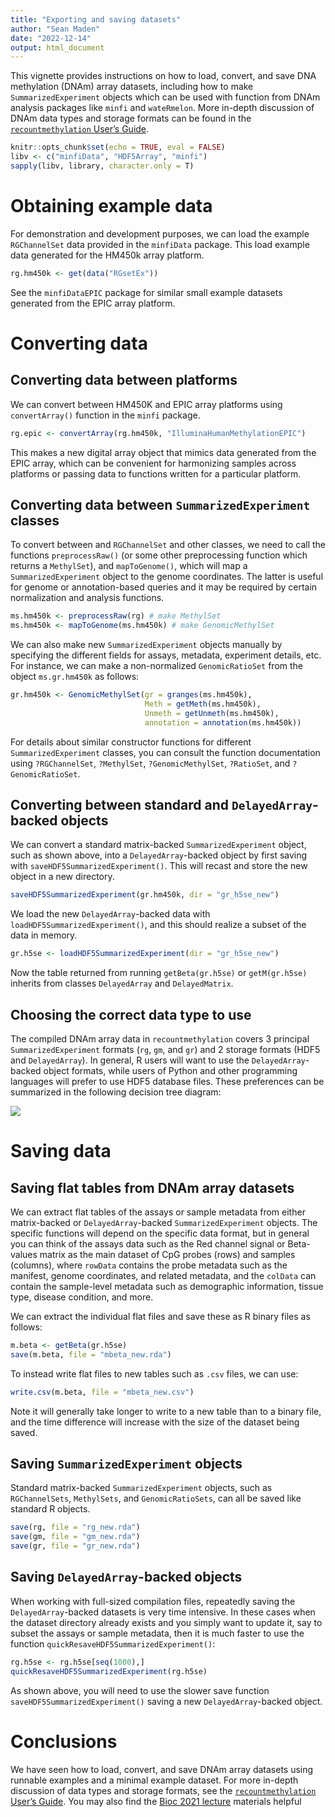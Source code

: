 ```yaml
---
title: "Exporting and saving datasets"
author: "Sean Maden"
date: "2022-12-14"
output: html_document
---
```


This vignette provides instructions on how to load, convert, and save DNA 
methylation (DNAm) array datasets, including how to make `SummarizedExperiment` 
objects which can be used with function from DNAm analysis packages like `minfi` 
and `wateRmelon`. More in-depth discussion of DNAm data types and storage formats
can be found in the [`recountmethylation` User's Guide]().

```r
knitr::opts_chunk$set(echo = TRUE, eval = FALSE)
libv <- c("minfiData", "HDF5Array", "minfi")
sapply(libv, library, character.only = T)
```

# Obtaining example data

For demonstration and development purposes, we can load the example `RGChannelSet` 
data provided in the `minfiData` package. This load example data generated for 
the HM450k array platform.

```r
rg.hm450k <- get(data("RGsetEx"))
```

See the `minfiDataEPIC` package for similar small example datasets generated 
from the EPIC array platform.

# Converting data

## Converting data between platforms

We can convert between HM450K and EPIC array platforms using `convertArray()` function
in the `minfi` package.

```r
rg.epic <- convertArray(rg.hm450k, "IlluminaHumanMethylationEPIC")
```

This makes a new digital array object that mimics data
generated from the EPIC array, which can be convenient for harmonizing samples
across platforms or passing data to functions written for a particular platform.

## Converting data between `SummarizedExperiment` classes

To convert between and `RGChannelSet` and other classes, we need to call the 
functions `preprocessRaw()` (or some other preprocessing function which returns
a `MethylSet`), and `mapToGenome()`, which will map a `SummarizedExperiment` 
object to the genome coordinates. The latter is useful for genome or annotation-based queries and it may be required by certain normalization and analysis functions.

```r
ms.hm450k <- preprocessRaw(rg) # make MethylSet
ms.hm450k <- mapToGenome(ms.hm450k) # make GenomicMethylSet 
```

We can also make new `SummarizedExperiment` objects manually by specifying the
different fields for assays, metadata, experiment details, etc. For instance, we
can make a non-normalized `GenomicRatioSet` from the object `ms.gr.hm450k` as 
follows:

```r
gr.hm450k <- GenomicMethylSet(gr = granges(ms.hm450k),
                              Meth = getMeth(ms.hm450k),
                              Unmeth = getUnmeth(ms.hm450k),
                              annotation = annotation(ms.hm450k))
```

For details about similar constructor functions for different `SummarizedExperiment`
classes, you can consult the function documentation using `?RGChannelSet`,
`?MethylSet`, `?GenomicMethylSet`, `?RatioSet`, and `?GenomicRatioSet`.

## Converting between standard and `DelayedArray`-backed objects

We can convert a standard matrix-backed `SummarizedExperiment` object, such as 
shown above, into a `DelayedArray`-backed object by first saving with `saveHDF5SummarizedExperiment()`. This will recast and store the new object in
a new directory.

```r
saveHDF5SummarizedExperiment(gr.hm450k, dir = "gr_h5se_new")
```

We load the new `DelayedArray`-backed data with `loadHDF5SummarizedExperiment()`,
and this should realize a subset of the data in memory.

```r
gr.h5se <- loadHDF5SummarizedExperiment(dir = "gr_h5se_new")
```

Now the table returned from running `getBeta(gr.h5se)` or `getM(gr.h5se)` inherits 
from classes `DelayedArray` and `DelayedMatrix`.

## Choosing the correct data type to use

The compiled DNAm array data in `recountmethylation` covers 3 principal `SummarizedExperiment` formats (`rg`, `gm`, and `gr`) and 2 storage formats (HDF5 
and `DelayedArray`). In general, R users will want to use the `DelayedArray`-backed
object formats, while users of Python and other programming languages will prefer 
to use HDF5 database files. These preferences can be summarized in the following
decision tree diagram:

![](https://github.com/metamaden/recountmethylation_bioc2021/blob/main/images/data-decision-tree.png?raw=true)

# Saving data

## Saving flat tables from DNAm array datasets

We can extract flat tables of the assays or sample metadata from either matrix-backed
or `DelayedArray`-backed `SummarizedExperiment` objects. The specific functions 
will depend on the specific data format, but in general you can think of the 
assays data such as the Red channel signal or Beta-values matrix as the main
dataset of CpG probes (rows) and samples (columns), where `rowData` contains 
the probe metadata such as the manifest, genome coordinates, and related metadata,
and the `colData` can contain the sample-level metadata such as demographic information, tissue type, disease condition, and more.

We can extract the individual flat files and save these as R binary files as follows:

```r
m.beta <- getBeta(gr.h5se)
save(m.beta, file = "mbeta_new.rda")
```

To instead write flat files to new tables such as `.csv` files, we can use:

```r
write.csv(m.beta, file = "mbeta_new.csv")
```

Note it will generally take longer to write to a new table than to a binary file,
and the time difference will increase with the size of the dataset being saved.

## Saving `SummarizedExperiment` objects

Standard matrix-backed `SummarizedExperiment` objects, such as `RGChannelSets`, `MethylSets`, and `GenomicRatioSets`, can all be saved like standard R objects.

```r
save(rg, file = "rg_new.rda")
save(gm, file = "gm_new.rda")
save(gr, file = "gr_new.rda")
```

## Saving `DelayedArray`-backed objects

When working with full-sized compilation files, repeatedly saving the `DelayedArray`-backed datasets is very time intensive. In these cases when the
dataset directory already exists and you simply want to update it, say to subset
the assays or sample metadata, then it is much faster to use the function `quickResaveHDF5SummarizedExperiment()`:

```r
rg.h5se <- rg.h5se[seq(1000),]
quickResaveHDF5SummarizedExperiment(rg.h5se)
```

As shown above,  you will need to use the slower save function `saveHDF5SummarizedExperiment()` saving a new `DelayedArray`-backed object.

# Conclusions

We have seen how to load, convert, and save DNAm array datasets using runnable 
examples and a minimal example dataset. For more in-depth discussion of data
types and storage formats, see the [`recountmethylation` User's Guide](). You may
also find the [Bioc 2021 lecture]() materials helpful
